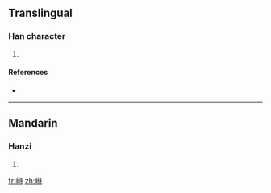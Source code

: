 ==Translingual==

===Han character===
{{Han char|rn=46|rad=山|as=09|sn=12|four=|canj=山竹人戈 (UHOI)}}

# {{defn|Han|sort=山09}}

====References====
* {{Han ref|kx=0315.340|dkj=08258|dj=0616.240|hdz=10787.160|uh=5D3B|ud=23867}}

----

==Mandarin==

===Hanzi===
{{cmn-hanzi|pin=[[zhì]] ([[zhi4]])|wg=chih<sup>4</sup>}}

# {{defn|Mandarin|sort=山09}}

[[fr:崻]]
[[zh:崻]]